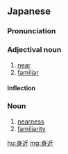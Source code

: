 ==Japanese==
{{ja-kanjitab|み|ちか|k2=ぢか|yomi=kun}}

===Pronunciation===
{{ja-pron|みぢか|y=kun}}

===Adjectival noun===
{{ja-adj|infl=な|みぢか}}

# [[near]]
# [[familiar]]

====Inflection====
{{ja-na|みぢか}}

===Noun===
{{ja-noun|みぢか}}

# [[nearness]]
# [[familiarity]]

[[hu:身近]]
[[mg:身近]]